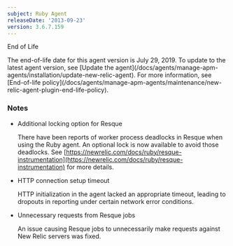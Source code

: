```yaml
---
subject: Ruby Agent
releaseDate: '2013-09-23'
version: 3.6.7.159
---
```


End of Life

<Callout variant="important">
  The end-of-life date for this agent version is July 29, 2019. To update to the latest agent version, see [Update the agent](/docs/agents/manage-apm-agents/installation/update-new-relic-agent). For more information, see [End-of-life policy](/docs/agents/manage-apm-agents/maintenance/new-relic-agent-plugin-end-life-policy).
</Callout>

### Notes

* Additional locking option for Resque

  There have been reports of worker process deadlocks in Resque when using the Ruby agent. An optional lock is now available to avoid those deadlocks. See [https://newrelic.com/docs/ruby/resque-instrumentation](https://newrelic.com/docs/ruby/resque-instrumentation) for more details.
* HTTP connection setup timeout

  HTTP initialization in the agent lacked an appropriate timeout, leading to dropouts in reporting under certain network error conditions.
* Unnecessary requests from Resque jobs

  An issue causing Resque jobs to unnecessarily make requests against New Relic servers was fixed.
